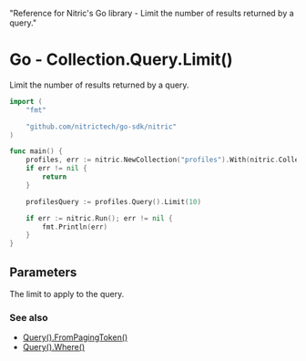   "Reference for Nitric's Go library - Limit the number of results returned by a query."

# Go - Collection.Query.Limit()

Limit the number of results returned by a query.

```go
import (
	"fmt"

	"github.com/nitrictech/go-sdk/nitric"
)

func main() {
	profiles, err := nitric.NewCollection("profiles").With(nitric.CollectionReading, nitric.CollectionWriting, nitric.CollectionDeleting)
	if err != nil {
		return
	}

	profilesQuery := profiles.Query().Limit(10)

	if err := nitric.Run(); err != nil {
		fmt.Println(err)
	}
}
```

## Parameters

<Properties>
  <Property name="limit" required type="int">
    The limit to apply to the query.
  </Property>
</Properties>

### See also

- [Query().FromPagingToken()](./collection-query-pagingfrom)
- [Query().Where()](./collection-query-where)
